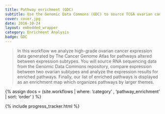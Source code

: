 ```yaml
---
title: Pathway enrichment (GDC)
subtitle: Use the Genomic Data Commons (GDC) to source TCGA ovarian cancer RNA sequencing data then identify altered pathways with Gene Set Enrichment Analysis.
cover: cover.jpg
date: 2016-10-24
layout: embedded_wrapper
category: Enrichment Analysis
badge: GDC
---
```


> In this workflow we analyze high-grade ovarian cancer expression data generated by The Cancer Genome Atlas for pathways altered between expression subtypes. You will source RNA sequencing data from the Genomic Data Commons repository, compare expression between two ovarian subtypes and analyze the expression results for enriched pathways. Finally, our list of enriched pathways is displayed as an enrichment map which organizes pathways by larger themes.

{% assign docs = (site.workflows | where: 'category' , 'pathway_enrichment' | sort: 'order' ) %}

<div class="progress-tracker-wrapper">
  {% include progress_tracker.html %}
  <div id="progress-tracker-content"></div>
</div>

